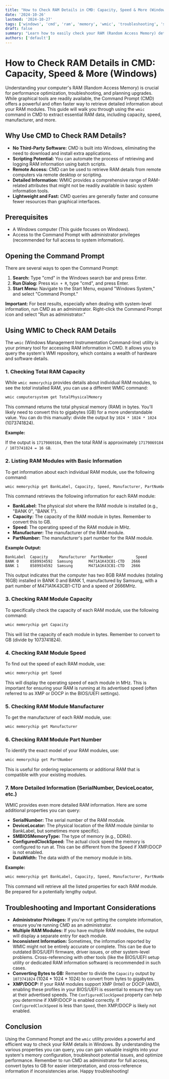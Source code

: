 ```yaml
---
title: "How to Check RAM Details in CMD: Capacity, Speed & More (Windows)"
date: '2024-10-26'
lastmod: '2024-10-27'
tags: ['windows', 'cmd', 'ram', 'memory', 'wmic', 'troubleshooting', 'system information', 'performance tuning']
draft: false
summary: "Learn how to easily check your RAM (Random Access Memory) details like capacity, speed, manufacturer, and more using the Command Prompt (CMD) in Windows. A comprehensive guide with clear examples using WMIC (Windows Management Instrumentation Command-line)."
authors: ['default']
---
```


# How to Check RAM Details in CMD: Capacity, Speed & More (Windows)

Understanding your computer's RAM (Random Access Memory) is crucial for performance optimization, troubleshooting, and planning upgrades. While graphical tools are readily available, the Command Prompt (CMD) offers a powerful and often faster way to retrieve detailed information about your RAM modules. This guide will walk you through using the `wmic` command in CMD to extract essential RAM data, including capacity, speed, manufacturer, and more.

## Why Use CMD to Check RAM Details?

*   **No Third-Party Software:**  CMD is built into Windows, eliminating the need to download and install extra applications.
*   **Scripting Potential:** You can automate the process of retrieving and logging RAM information using batch scripts.
*   **Remote Access:**  CMD can be used to retrieve RAM details from remote computers via remote desktop or scripting.
*   **Detailed Information:** WMIC provides a comprehensive range of RAM-related attributes that might not be readily available in basic system information tools.
*   **Lightweight and Fast:** CMD queries are generally faster and consume fewer resources than graphical interfaces.

## Prerequisites

*   A Windows computer (This guide focuses on Windows).
*   Access to the Command Prompt with administrator privileges (recommended for full access to system information).

## Opening the Command Prompt

There are several ways to open the Command Prompt:

1.  **Search:** Type "cmd" in the Windows search bar and press Enter.
2.  **Run Dialog:** Press `Win + R`, type "cmd", and press Enter.
3.  **Start Menu:** Navigate to the Start Menu, expand "Windows System," and select "Command Prompt."

**Important:** For best results, especially when dealing with system-level information, run CMD as an administrator.  Right-click the Command Prompt icon and select "Run as administrator."

## Using WMIC to Check RAM Details

The `wmic` (Windows Management Instrumentation Command-line) utility is your primary tool for accessing RAM information in CMD.  It allows you to query the system's WMI repository, which contains a wealth of hardware and software details.

### 1. Checking Total RAM Capacity

While `wmic memorychip` provides details about individual RAM modules, to see the *total* installed RAM, you can use a different WMIC command:

```cmd
wmic computersystem get TotalPhysicalMemory
```

This command returns the total physical memory (RAM) in bytes. You'll likely need to convert this to gigabytes (GB) for a more understandable value.  You can do this manually: divide the output by `1024 * 1024 * 1024` (1073741824).

**Example:**

If the output is `17179869184`, then the total RAM is approximately `17179869184 / 1073741824 = 16 GB`.

### 2. Listing RAM Modules with Basic Information

To get information about each individual RAM module, use the following command:

```cmd
wmic memorychip get BankLabel, Capacity, Speed, Manufacturer, PartNumber
```

This command retrieves the following information for each RAM module:

*   **BankLabel:**  The physical slot where the RAM module is installed (e.g., "BANK 0", "BANK 1").
*   **Capacity:**  The capacity of the RAM module in bytes.  Remember to convert this to GB.
*   **Speed:** The operating speed of the RAM module in MHz.
*   **Manufacturer:**  The manufacturer of the RAM module.
*   **PartNumber:** The manufacturer's part number for the RAM module.

**Example Output:**

```
BankLabel  Capacity     Manufacturer  PartNumber          Speed
BANK 0     8589934592  Samsung       M471A1K43CB1-CTD   2666
BANK 1     8589934592  Samsung       M471A1K43CB1-CTD   2666
```

This output indicates that the computer has two 8GB RAM modules (totaling 16GB) installed in BANK 0 and BANK 1, manufactured by Samsung, with a part number of M471A1K43CB1-CTD and a speed of 2666MHz.

### 3. Checking RAM Module Capacity

To specifically check the capacity of each RAM module, use the following command:

```cmd
wmic memorychip get Capacity
```

This will list the capacity of each module in bytes.  Remember to convert to GB (divide by 1073741824).

### 4. Checking RAM Module Speed

To find out the speed of each RAM module, use:

```cmd
wmic memorychip get Speed
```

This will display the operating speed of each module in MHz.  This is important for ensuring your RAM is running at its advertised speed (often referred to as XMP or DOCP in the BIOS/UEFI settings).

### 5. Checking RAM Module Manufacturer

To get the manufacturer of each RAM module, use:

```cmd
wmic memorychip get Manufacturer
```

### 6. Checking RAM Module Part Number

To identify the exact model of your RAM modules, use:

```cmd
wmic memorychip get PartNumber
```

This is useful for ordering replacements or additional RAM that is compatible with your existing modules.

### 7. More Detailed Information (SerialNumber, DeviceLocator, etc.)

WMIC provides even more detailed RAM information.  Here are some additional properties you can query:

*   **SerialNumber:**  The serial number of the RAM module.
*   **DeviceLocator:**  The physical location of the RAM module (similar to BankLabel, but sometimes more specific).
*   **SMBIOSMemoryType:** The type of memory (e.g., DDR4).
*   **ConfiguredClockSpeed:** The actual clock speed the memory is configured to run at.  This can be different from the Speed if XMP/DOCP is not enabled.
*   **DataWidth:** The data width of the memory module in bits.

**Example:**

```cmd
wmic memorychip get BankLabel, Capacity, Speed, Manufacturer, PartNumber, SerialNumber, DeviceLocator, SMBIOSMemoryType, ConfiguredClockSpeed, DataWidth
```

This command will retrieve all the listed properties for each RAM module. Be prepared for a potentially lengthy output.

## Troubleshooting and Important Considerations

*   **Administrator Privileges:**  If you're not getting the complete information, ensure you're running CMD as an administrator.
*   **Multiple RAM Modules:** If you have multiple RAM modules, the output will display a separate entry for each module.
*   **Inconsistent Information:**  Sometimes, the information reported by WMIC might not be entirely accurate or complete. This can be due to outdated BIOS/UEFI firmware, driver issues, or other system-level problems.  Cross-referencing with other tools (like the BIOS/UEFI setup utility or dedicated RAM information software) is recommended in such cases.
*   **Converting Bytes to GB:** Remember to divide the `Capacity` output by `1073741824` (1024 \* 1024 \* 1024) to convert from bytes to gigabytes.
*   **XMP/DOCP:**  If your RAM modules support XMP (Intel) or DOCP (AMD), enabling these profiles in your BIOS/UEFI is essential to ensure they run at their advertised speeds.  The `ConfiguredClockSpeed` property can help you determine if XMP/DOCP is enabled correctly.  If `ConfiguredClockSpeed` is less than `Speed`, then XMP/DOCP is likely not enabled.

## Conclusion

Using the Command Prompt and the `wmic` utility provides a powerful and efficient way to check your RAM details in Windows.  By understanding the various properties you can query, you can gain valuable insights into your system's memory configuration, troubleshoot potential issues, and optimize performance.  Remember to run CMD as administrator for full access, convert bytes to GB for easier interpretation, and cross-reference information if inconsistencies arise.  Happy troubleshooting!